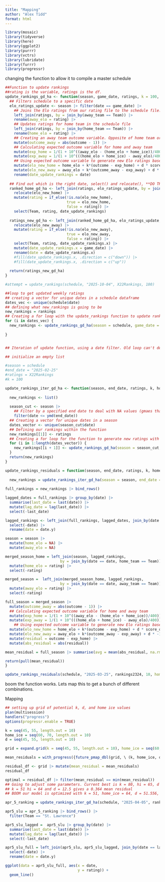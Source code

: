 ```yaml
---
title: "Mapping"
author: "Alex Tidd"
format: html
---
```


```r
library(mosaic)
library(tidyverse)
library(here)
library(ggplot2)
library(purrr)
library(vctrs)
library(lubridate)
library(furrr)
library(progressr)
```

changing the function to allow it to compile a master schedule
```r
##Function to update rankings
##rating is the variable, ratings is the df.
update_rankings_gd_ha <- function(season, game_date, ratings, k = 100, home_ice = 50, d = 0.5){
  ## Filters schedule to a specific date
  elo_ratings_update <- season |> filter(date == game_date) |>
    ## Joins the Elo ratings from our rating file to the schedule file. Puts updated ratings in the schedule
    left_join(ratings, by = join_by(away_team == Team)) |>
    rename(away_elo = rating) |>  
    ## Updates ratings for home team in the schedule file
    left_join(ratings, by = join_by(home_team == Team)) |>
    rename(home_elo = rating) |>
    ## Creating an away team outcome variable. Opposite of home team or same if tie.
    mutate(outcome_away = abs(outcome - 1)) |> 
    ## Calculating expected outcome variable for home and away team
    mutate(exp_home = 1/(1 + 10^((away_elo - (home_elo + home_ice))/400))) |>
    mutate(exp_away = 1/(1 + 10^(((home_elo + home_ice) - away_elo)/400))) |>
    ## Using expected outcome variable to generate new Elo ratings based on actual outcome and expected outcome
    mutate(elo_new_home = home_elo + k*(outcome - exp_home) + d * score_diff) |>
    mutate(elo_new_away = away_elo + k*(outcome_away - exp_away) + d * -1 * (score_diff)) |>
    rename(date_update_rankings = date)
  
  ## Find out which is the right date, select() and relocate(), **DO THIS FIRST**: try renaming date in one of the df to make less confusing (at start).
  ranked_home_gd_ha <- left_join(ratings, elo_ratings_update, by = join_by(Team == home_team)) |>
    relocate(elo_new_home) |>
    mutate(rating = if_else(!is.na(elo_new_home),
                            true = elo_new_home,
                            false = rating)) |>
    select(Team, rating, date_update_rankings)
  
  ratings_new_gd_ha <- left_join(ranked_home_gd_ha, elo_ratings_update, by = join_by(Team == away_team)) |>
    relocate(elo_new_away) |>
    mutate(rating = if_else(!is.na(elo_new_away),
                            true = elo_new_away,
                            false = rating)) |>
    select(Team, rating, date_update_rankings.x) |>
    mutate(date_update_rankings.x = game_date) |>
    rename(date = date_update_rankings.x)
    #fill(date_update_rankings.x, .direction = c("down")) |>
    #fill(date_update_rankings.x, .direction = c("up"))
  
  return(ratings_new_gd_ha)
}

#attempt = update_rankings(schedule, "2025-10-04", X22Rankings, 100)

##loop to get updated weekly ratings
## creating a vector for unique dates in a schedule dataframe
dates_vec <- unique(schedule$date)
## defining what new_rankings is going to be
new_rankings = rankings
## Creating a for loop with the update_rankings function to update rankings up to a specified date
for (i in dates_vec) {
  new_rankings <- update_rankings_gd_ha(season = schedule, game_date = i, ratings = new_rankings, k = 100, home_ice = 50, d = 0.5)
  
}


## Iteration of update function, using a date filter. Old loop can't deal with NA Values

## initialize an empty list

#season = schedule
#end_date = "2025-02-25"
#ratings = X22Rankings
#k = 100

update_rankings_iter_gd_ha <- function(season, end_date, ratings, k, home_ice, d){
  
  new_rankings <- list()
  
  season_cut <- season |> 
    ## Filter by a specified end date to deal with NA values (gmaes that have yet to be played)
    filter(date <= ymd(end_date))
  ## Creating a vector for unique dates in a season
  dates_vector <- unique(season_cut$date)
  ## Defining our rankings within the function
  new_rankings[[1]] <- ratings
  ## Creating a for loop for the function to generate new ratings with the updtae_rankings function
  for (i in 1:length(dates_vector)) {
    new_rankings[[i + 1]] <- update_rankings_gd_ha(season = season_cut, game_date = dates_vector[i], ratings = new_rankings[[i]], k = k, home_ice = home_ice, d = d)
  }
  return(new_rankings)
}

update_rankings_residuals = function(season, end_date, ratings, k, home_ice, d){ 
  
  new_rankings = update_rankings_iter_gd_ha(season = season, end_date = end_date, ratings = ratings, k = k, home_ice = home_ice, d = d)
  
full_rankings = new_rankings |> bind_rows()

lagged_dates = full_rankings |> group_by(date) |>
  summarise(last_date = last(date)) |>
  mutate(lag_date = lag(last_date)) |>
  select(-last_date)

lagged_rankings <- left_join(full_rankings, lagged_dates, join_by(date == lag_date)) |>
  select(-date) |>
  rename(date = date.y)

season = season |>
  mutate(home_elo = NA) |>
  mutate(away_elo = NA)

merged_season_home = left_join(season, lagged_rankings, 
                         by = join_by(date == date, home_team == Team)) |>
  mutate(home_elo = rating) |>
  select(-rating)

merged_season =  left_join(merged_season_home, lagged_rankings,
                         by = join_by(date == date, away_team == Team)) |>
  mutate(away_elo = rating) |>
  select(-rating)

full_season = merged_season |>
  mutate(outcome_away = abs(outcome - 1)) |> 
  ## Calculating expected outcome variable for home and away team
  mutate(exp_home = 1/(1 + 10^((away_elo - (home_elo + home_ice))/400))) |>
  mutate(exp_away = 1/(1 + 10^(((home_elo + home_ice) - away_elo)/400))) |>
    ## Using expected outcome variable to generate new Elo ratings based on actual outcome and expected outcome
  mutate(elo_new_home = home_elo + k*(outcome - exp_home) + d * score_diff) |>
  mutate(elo_new_away = away_elo + k*(outcome_away - exp_away) + d * -1 * (score_diff))|>
  mutate(residual = outcome - exp_home) |>
  mutate(abs_residual = abs(residual))

mean_residual = full_season |> summarise(avg = mean(abs_residual, na.rm = TRUE))

return(pull(mean_residual))
}
```

```r
update_rankings_residuals(schedule, "2025-03-25", rankings2324, 10, home_ice = 45, d = 0)
```
boom the function works. Lets map this to get a bunch of different combinations.

Mapping
```r
## setting up grid of potential k, d, and home ice values
plan(multisession)
handlers("progress")
options(progressr.enable = TRUE)

k = seq(45, 55, length.out = 10)
home_ice = seq(60, 70, length.out = 10)
d = seq(45, 55, length.out = 10)

grid = expand.grid(k = seq(45, 55, length.out = 10), home_ice = seq(60, 70, length.out = 10), d = seq(45, 55, length.out = 10))

mean_residuals = with_progress({future_pmap_dbl(grid, \ (k, home_ice, d) update_rankings_residuals(season = schedule, end_date = "2025-03-25", ratings = rankings2324, k = k, home_ice = home_ice, d = d), .progress = TRUE)})

residual_df <- grid |> mutate(mean_residual = mean_residuals)
residual_df
```

```r
optimal = residual_df |> filter(mean_residual == min(mean_residual))
## Going to adjust some parameters. Current best is k = 80, hi = 65, d = 1.5
## k = 51 hi = 64 and d = 12.5 gives a 0.364 mean residual
## BOOM our model is optimized with k = 51, home_ice = 64, d = 51.556, mean_residual = 0.3515844
```

```r
apr_5_ranking = update_rankings_iter_gd_ha(schedule, "2025-04-05", rankings2324, 51, 64, 0.3515844)
```

```r
apr5_slu = apr_5_ranking |> bind_rows() |>
  filter(Team == "St. Lawrence")

apr5_slu_lagged =  apr5_slu |> group_by(date) |>
  summarise(last_date = last(date)) |>
  mutate(lag_date = lag(last_date)) |>
  select(-last_date)

apr5_slu_full = left_join(apr5_slu, apr5_slu_lagged, join_by(date == lag_date)) |>
  select(-date) |>
  rename(date = date.y)

ggplot(data = apr5_slu_full, aes(x = date,
                                 y = rating)) +
  geom_line()
  
```



